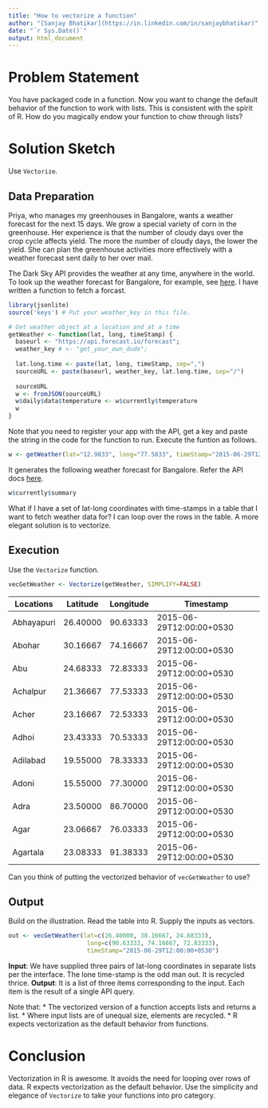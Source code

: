 ```yaml
---
title: "How to vectorize a function"
author: "[Sanjay Bhatikar](https://in.linkedin.com/in/sanjaybhatikar)"
date: "`r Sys.Date()`"
output: html_document
---
```


# Problem Statement
You have packaged code in a function. Now you want to change the default behavior of the function to work with lists. This is consistent with the spirit of R. How do you magically endow your function to chow through lists?

# Solution Sketch
Use `Vectorize`. 

## Data Preparation
Priya, who manages my greenhouses in Bangalore, wants a weather forecast for the next 15 days. We grow a special variety of corn in the greenhouse. Her experience is that the number of cloudy days over the crop cycle affects yield. The more the number of cloudy days, the lower the yield. She can plan the greenhouse activities more effectively with a weather forecast sent daily to her over mail.

The Dark Sky API provides the weather at any time, anywhere in the world. To look up  the weather forecast for Bangalore, for example, see [here](http://forecast.io/#/f/12.9833,77.5833). I have written a function to fetch a forcast.

```r
library(jsonlite)
source('keys') # Put your weather_key in this file.
```
```r
# Get weather object at a location and at a time
getWeather <- function(lat, long, timeStamp) {
  baseurl <- "https://api.forecast.io/forecast";
  weather_key # <- "get_your_own_dude"; 
  
  lat.long.time <- paste(lat, long, timeStamp, sep=",")
  sourceURL <- paste(baseurl, weather_key, lat.long.time, sep="/")
  
  sourceURL
  w <- fromJSON(sourceURL)
  w$daily$data$temperature <- w$currently$temperature
  w
}

```
Note that you need to register your app with the API, get a key and paste the string in the code for the function to run. Execute the funtion as follows. 
```r
w <- getWeather(lat="12.9833", long="77.5833", timeStamp="2015-06-29T12:00:00+0530")
```
It generates the following weather forecast for Bangalore. Refer the API docs [here](https://developer.forecast.io/docs). 
```r
w$currently$summary
```
What if I have a set of lat-long coordinates with time-stamps in a table that I want to fetch weather data for? I can loop over the rows in the table. A more elegant solution is to vectorize.

## Execution
Use the `Vectorize` function.
```r
vecGetWeather <- Vectorize(getWeather, SIMPLIFY=FALSE)
```

Locations |	Latitude | Longitude | Timestamp
----------|----------|-----------|----------
Abhayapuri |	26.40000 |	90.63333 |	2015-06-29T12:00:00+0530
Abohar | 30.16667 |	74.16667	| 2015-06-29T12:00:00+0530
Abu |	24.68333	| 72.83333	| 2015-06-29T12:00:00+0530
Achalpur	| 21.36667	| 77.53333	| 2015-06-29T12:00:00+0530
Acher	| 23.16667	| 72.53333	| 2015-06-29T12:00:00+0530
Adhoi	| 23.43333	| 70.53333	| 2015-06-29T12:00:00+0530
Adilabad	| 19.55000	| 78.33333	| 2015-06-29T12:00:00+0530
Adoni	| 15.55000	| 77.30000	| 2015-06-29T12:00:00+0530
Adra	| 23.50000	| 86.70000	| 2015-06-29T12:00:00+0530
Agar	| 23.06667	| 76.03333	| 2015-06-29T12:00:00+0530
Agartala	| 23.08333	| 91.38333	| 2015-06-29T12:00:00+0530

Can you think of putting the vectorized behavior of `vecGetWeather` to use?

## Output
Build on the illustration. Read the table into R. Supply the inputs as vectors.
```r
out <- vecGetWeather(lat=c(26.40000, 30.16667, 24.68333), 
                      long=c(90.63333, 74.16667, 72.83333), 
                      timeStamp="2015-06-29T12:00:00+0530")
```
**Input**: We have supplied three pairs of lat-long coordinates in separate lists per the interface. The lone time-stamp is the odd man out. It is recycled thrice. 
**Output**: It is a list of three items corresponding to the input. Each item is the result of a single API query. 

Note that:
* The vectorized version of a function accepts lists and returns a list.
* Where input lists are of unequal size, elements are recycled.
* R expects vectorization as the default behavior from functions.

# Conclusion
Vectorization in R is awesome. It avoids the need for looping over rows of data. R expects vectorization as the default behavior. Use the simplicity and elegance of `Vectorize` to take your functions into pro category. 
